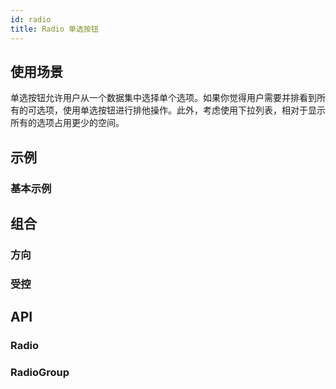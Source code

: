 ```yaml
---
id: radio
title: Radio 单选按钮
---
```



## 使用场景

单选按钮允许用户从一个数据集中选择单个选项。如果你觉得用户需要并排看到所有的可选项，使用单选按钮进行排他操作。此外，考虑使用下拉列表，相对于显示所有的选项占用更少的空间。

## 示例

### 基本示例

<Story fn={stories.Basic} />

## 组合

<Story fn={stories.GroupDemo} />

### 方向

<Story fn={stories.Direction} />

### 受控

<Story fn={stories.Controlled} />

## API

### Radio

<PropsTable component={Radio} />

### RadioGroup

<PropsTable component={RadioGroup} />
